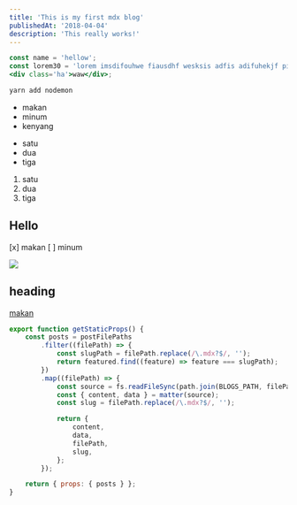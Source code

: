 ```yaml
---
title: 'This is my first mdx blog'
publishedAt: '2018-04-04'
description: 'This really works!'
---
```


```jsx
const name = 'hellow';
const lorem30 = 'lorem imsdifouhwe fiausdhf wesksis adfis adifuhekjf piauhsdfkje fsiuhekrjh ssfkjh'
<div class='ha'>waw</div>;
```

```bash
yarn add nodemon
```

-   makan
-   minum
-   kenyang

*   satu
*   dua
*   tiga

1. satu
2. dua
3. tiga

## Hello

[x] makan
[ ] minum

<Image src='/images/foto.jpg' width={300} height={400} />

## heading

<a href='/'>makan</a>

```jsx
export function getStaticProps() {
    const posts = postFilePaths
        .filter((filePath) => {
            const slugPath = filePath.replace(/\.mdx?$/, '');
            return featured.find((feature) => feature === slugPath);
        })
        .map((filePath) => {
            const source = fs.readFileSync(path.join(BLOGS_PATH, filePath));
            const { content, data } = matter(source);
            const slug = filePath.replace(/\.mdx?$/, '');

            return {
                content,
                data,
                filePath,
                slug,
            };
        });

    return { props: { posts } };
}
```
